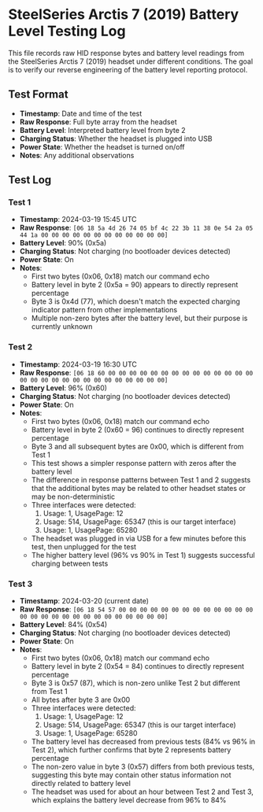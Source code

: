 # SteelSeries Arctis 7 (2019) Battery Level Testing Log

This file records raw HID response bytes and battery level readings from the SteelSeries Arctis 7 (2019) headset under different conditions. The goal is to verify our reverse engineering of the battery level reporting protocol.

## Test Format

- **Timestamp**: Date and time of the test
- **Raw Response**: Full byte array from the headset
- **Battery Level**: Interpreted battery level from byte 2
- **Charging Status**: Whether the headset is plugged into USB
- **Power State**: Whether the headset is turned on/off
- **Notes**: Any additional observations

## Test Log

### Test 1

- **Timestamp**: 2024-03-19 15:45 UTC
- **Raw Response**: `[06 18 5a 4d 26 74 05 bf 4c 22 3b 11 38 0e 54 2a 05 44 1a 00 00 00 00 00 00 00 00 00 00 00 00]`
- **Battery Level**: 90% (0x5a)
- **Charging Status**: Not charging (no bootloader devices detected)
- **Power State**: On
- **Notes**:
  - First two bytes (0x06, 0x18) match our command echo
  - Battery level in byte 2 (0x5a = 90) appears to directly represent percentage
  - Byte 3 is 0x4d (77), which doesn't match the expected charging indicator pattern from other implementations
  - Multiple non-zero bytes after the battery level, but their purpose is currently unknown

### Test 2

- **Timestamp**: 2024-03-19 16:30 UTC
- **Raw Response**: `[06 18 60 00 00 00 00 00 00 00 00 00 00 00 00 00 00 00 00 00 00 00 00 00 00 00 00 00 00 00 00]`
- **Battery Level**: 96% (0x60)
- **Charging Status**: Not charging (no bootloader devices detected)
- **Power State**: On
- **Notes**:
  - First two bytes (0x06, 0x18) match our command echo
  - Battery level in byte 2 (0x60 = 96) continues to directly represent percentage
  - Byte 3 and all subsequent bytes are 0x00, which is different from Test 1
  - This test shows a simpler response pattern with zeros after the battery level
  - The difference in response patterns between Test 1 and 2 suggests that the additional bytes may be related to other headset states or may be non-deterministic
  - Three interfaces were detected:
    1. Usage: 1, UsagePage: 12
    2. Usage: 514, UsagePage: 65347 (this is our target interface)
    3. Usage: 1, UsagePage: 65280
  - The headset was plugged in via USB for a few minutes before this test, then unplugged for the test
  - The higher battery level (96% vs 90% in Test 1) suggests successful charging between tests

### Test 3

- **Timestamp**: 2024-03-20 (current date)
- **Raw Response**: `[06 18 54 57 00 00 00 00 00 00 00 00 00 00 00 00 00 00 00 00 00 00 00 00 00 00 00 00 00 00 00]`
- **Battery Level**: 84% (0x54)
- **Charging Status**: Not charging (no bootloader devices detected)
- **Power State**: On
- **Notes**:
  - First two bytes (0x06, 0x18) match our command echo
  - Battery level in byte 2 (0x54 = 84) continues to directly represent percentage
  - Byte 3 is 0x57 (87), which is non-zero unlike Test 2 but different from Test 1
  - All bytes after byte 3 are 0x00
  - Three interfaces were detected:
    1. Usage: 1, UsagePage: 12
    2. Usage: 514, UsagePage: 65347 (this is our target interface)
    3. Usage: 1, UsagePage: 65280
  - The battery level has decreased from previous tests (84% vs 96% in Test 2), which further confirms that byte 2 represents battery percentage
  - The non-zero value in byte 3 (0x57) differs from both previous tests, suggesting this byte may contain other status information not directly related to battery level
  - The headset was used for about an hour between Test 2 and Test 3, which explains the battery level decrease from 96% to 84%

